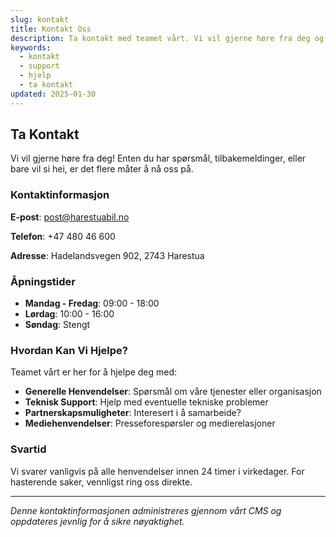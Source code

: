```yaml
---
slug: kontakt
title: Kontakt Oss
description: Ta kontakt med teamet vårt. Vi vil gjerne høre fra deg og svare på eventuelle spørsmål du måtte ha.
keywords:
  - kontakt
  - support
  - hjelp
  - ta kontakt
updated: 2025-01-30
---
```


## Ta Kontakt

Vi vil gjerne høre fra deg! Enten du har spørsmål, tilbakemeldinger, eller bare vil si hei, er det flere måter å nå oss på.

### Kontaktinformasjon

**E-post**: [post@harestuabil.no](mailto:post@harestuabil.no)

**Telefon**: +47 480 46 600

**Adresse**: Hadelandsvegen 902, 2743 Harestua

### Åpningstider

- **Mandag - Fredag**: 09:00 - 18:00
- **Lørdag**: 10:00 - 16:00
- **Søndag**: Stengt

### Hvordan Kan Vi Hjelpe?

Teamet vårt er her for å hjelpe deg med:

- **Generelle Henvendelser**: Spørsmål om våre tjenester eller organisasjon
- **Teknisk Support**: Hjelp med eventuelle tekniske problemer
- **Partnerskapsmuligheter**: Interesert i å samarbeide?
- **Mediehenvendelser**: Presseforespørsler og medierelasjoner

### Svartid

Vi svarer vanligvis på alle henvendelser innen 24 timer i virkedager. For hasterende saker, vennligst ring oss direkte.

---

*Denne kontaktinformasjonen administreres gjennom vårt CMS og oppdateres jevnlig for å sikre nøyaktighet.*
